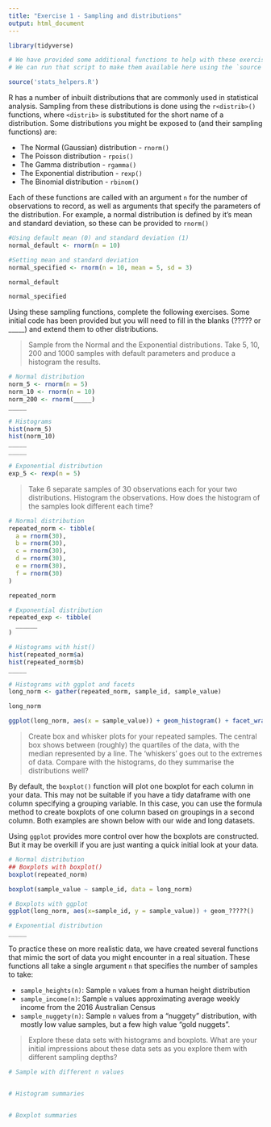 ```yaml
---
title: "Exercise 1 - Sampling and distributions"
output: html_document
---
```


```r
library(tidyverse)

# We have provided some additional functions to help with these exercises in the 'stats_helpers.R' file
# We can run that script to make them available here using the `source` function

source('stats_helpers.R')

```

R has a number of inbuilt distributions that are commonly used in statistical analysis.
Sampling from these distributions is done using the `r<distrib>()` functions, where `<distrib>` is 
substituted for the short name of a distribution. Some distributions you might be exposed to 
(and their sampling functions) are:

* The Normal (Gaussian) distribution - `rnorm()`
* The Poisson distribution - `rpois()`
* The Gamma distribution - `rgamma()`
* The Exponential distribution - `rexp()`
* The Binomial distribution - `rbinom()`

Each of these functions are called with an argument `n` for the number of observations to record, as well 
as arguments that specify the parameters of the distribution. For example, a normal distribution is
defined by it's mean and standard deviation, so these can be provided to `rnorm()`

```r
#Using default mean (0) and standard deviation (1)
normal_default <- rnorm(n = 10)

#Setting mean and standard deviation
normal_specified <- rnorm(n = 10, mean = 5, sd = 3)

normal_default

normal_specified
```

Using these sampling functions, complete the following exercises. Some initial code has been 
provided but you will need to fill in the blanks (????? or _____) and extend them to other 
distributions.

>Sample from the Normal and the Exponential distributions.  Take 5, 10, 200 and 1000 samples 
with default parameters and produce a histogram the results.   

```r
# Normal distribution
norm_5 <- rnorm(n = 5)
norm_10 <- rnorm(n = 10)
norm_200 <- rnorm(_____)
_____

# Histograms
hist(norm_5)
hist(norm_10)
_____
_____

# Exponential distribution
exp_5 <- rexp(n = 5)

```

> Take 6 separate samples of 30 observations each for your two distributions. Histogram the observations.
How does the histogram of the samples look different each time?

```r
# Normal distribution
repeated_norm <- tibble(
  a = rnorm(30), 
  b = rnorm(30), 
  c = rnorm(30), 
  d = rnorm(30), 
  e = rnorm(30), 
  f = rnorm(30)
)

repeated_norm

# Exponential distribution
repeated_exp <- tibble(
  ______
)

# Histograms with hist()
hist(repeated_norm$a)
hist(repeated_norm$b)
_____

# Histograms with ggplot and facets
long_norm <- gather(repeated_norm, sample_id, sample_value)

long_norm

ggplot(long_norm, aes(x = sample_value)) + geom_histogram() + facet_wrap(~ sample_id)
```

> Create box and whisker plots for your repeated samples. The central box shows between (roughly) 
the quartiles of the data, with the median represented  by a line. The 'whiskers' goes out to the 
extremes of data. Compare with the histograms, do they summarise the distributions well?

By default, the `boxplot()` function will plot one boxplot for each column in your data. This may 
not be suitable if you have a tidy dataframe with one column specifying a grouping variable. In this
case, you can use the formula method to create boxplots of one column based on groupings in a second
column. Both examples are shown below with our wide and long datasets.

Using `ggplot` provides more control over how the boxplots are constructed. But it may be overkill 
if you are just wanting a quick initial look at your data.

```r
# Normal distribution
## Boxplots with boxplot()
boxplot(repeated_norm)

boxplot(sample_value ~ sample_id, data = long_norm)

# Boxplots with ggplot
ggplot(long_norm, aes(x=sample_id, y = sample_value)) + geom_?????()

# Exponential distribution
_____

```

To practice these on more realistic data, we have created several functions that mimic the sort of
data you might encounter in a real situation. These functions all take a single argument `n` that specifies
the number of samples to take:

* `sample_heights(n)`: Sample `n` values from a human height distribution
* `sample_income(n)`: Sample `n` values approximating average weekly income from the 2016 Australian Census
* `sample_nuggety(n)`: Sample `n` values from a "nuggety" distribution, with mostly low value samples,
                       but a few high value "gold nuggets".

>Explore these data sets with histograms and boxplots. What are your initial impressions about 
these data sets as you explore them with different sampling depths?

```r
# Sample with different n values


# Histogram summaries


# Boxplot summaries

```
